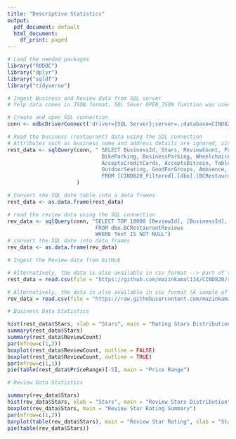 ---
title: "Descriptive Statistics"
output:
  pdf_document: default
  html_document:
    df_print: paged
---


```{r Packages, message=FALSE, warning=FALSE}
# Load the needed packages
library("RODBC")
library("dplyr")
library("sqldf")
library("tidyverse")
```

```{r Data Ingestion, warning=FALSE}
# Ingest Business and Review data from SQL server
# Yelp data comes in JSON format, SQL Sever OPEN_JSON function was used to convert it into a tabular format

# Create and open SQL connection
conn <- odbcDriverConnect('driver={SQL Server};server=.;database=CIND820_Filtered;Trusted_Connection=true;')

# Read the business (restaurant) data using the SQL connection
# Attributes such as business name and address details are ignored, since they will not add any value to this analysis
rest_data <- sqlQuery(conn, " SELECT BusinessId, Stars, ReviewCount, PriceRange, WiFi, 
                              BikeParking, BusinessParking, WheelchairAccessible, DogsAllowed, 
                              AcceptsCreditCards, AcceptsBitcoin, TableService, Delivery, TakeOut, Caters, Reservations, 
                              OutdoorSeating, GoodForGroups, Ambience, Attire, Alcohol, HappyHour, HasTV, NoiseLevel, GoodForMeal, Categories
                              FROM [CIND820_Filtered].[dbo].[BCRestaurants]"
                      )

# Convert the SQL date table into a data frames
rest_data <- as.data.frame(rest_data)

# read the review data using the SQL connection
rev_data <- sqlQuery(conn, "SELECT TOP 10000 [ReviewId], [BusinessId], [Stars], [Text] 
                            FROM dbo.BCRestaurantReviews
                            WHERE Text IS NOT NULL")
# convert the SQL date into data frames
rev_data <- as.data.frame(rev_data)

# Ingest the Review data from GitHub

# Alternatively, the data is also available in csv format --> part of the Github repo: https://github.com/mazinkamal134/CIND820/blob/main/Reviews.csv
rest_data = read.csv(file = "https://github.com/mazinkamal134/CIND820/raw/main/Businesses.csv", header = TRUE, na.strings = c("", "NA", "N/A", "NULL"), fileEncoding="UTF-8-BOM")

# Alternatively, the data is also available in csv format (A sample of 10K obs.) --> part of the Github repo: https://github.com/mazinkamal134/CIND820/blob/main/Reviews.csv
rev_data = read.csv(file = "https://raw.githubusercontent.com/mazinkamal134/CIND820/main/Reviews.csv", header = TRUE, na.strings = c("", "NA", "N/A", "NULL"), fileEncoding="UTF-8-BOM")
```

```{r Biz Stat}
# Business Data Statistics

hist(rest_data$Stars, xlab = "Stars", main = "Rating Stars Distribution")
summary(rest_data$Stars)
summary(rest_data$ReviewCount)
par(mfrow=c(1,2))
boxplot(rest_data$ReviewCount, outline = FALSE)
boxplot(rest_data$ReviewCount, outline = TRUE)
par(mfrow=c(1,1))
pie(table(rest_data$PriceRange)[-5], main = "Price Range")

```

```{r # Review Stat}
# Review Data Statistics

summary(rev_data$Stars)
hist(rev_data$Stars, xlab = "Stars", main = "Review Stars Distribution")
boxplot(rev_data$Stars, main = "Review Star Rating Summary")
par(mfrow=c(1,2))
barplot(table(rev_data$Stars), main = "Review Star Rating", xlab = "Stars", ylab = "Count")
pie(table(rev_data$Stars))
```
